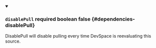 
<details className="config-field" data-expandable="false" open>
<summary>

### `disablePull` <span className="config-field-required" data-required="false">required</span> <span className="config-field-type">boolean</span> <span className="config-field-default">false</span> <span className="config-field-enum"></span> {#dependencies-disablePull}

DisablePull will disable pulling every time DevSpace is reevaluating this source.

</summary>



</details>
